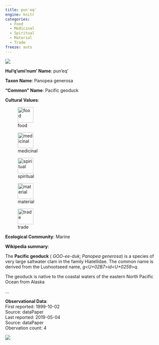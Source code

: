 ```yaml
---
title: pun'eq'
engine: knitr
categories:
  - Food
  - Medicinal
  - Spiritual
  - Material
  - Trade
freeze: auto
---
```

![](https://static.inaturalist.org/photos/41098566/medium.jpg){fig-alt="pun'eq' - Pacific geoduck"}

**Hul'q'umi'num' Name**: pun'eq'

**Taxon Name**: Panopea generosa

**"Common" Name**: Pacific geoduck

**Cultural Values**:  

::: {layout-nrow=1 style="width:60%"}
![food](/files/food.svg){width=50px}

![medicinal](/files/medicinal.svg){width=50px}

![spiritual](/files/spiritual.svg){width=50px}

![material](/files/material.svg){width=50px}

![trade](/files/trade.svg){width=50px}
:::

**Ecological Community**: Marine

**Wikipedia summary**:  
<p class="mw-empty-elt">

</p>
<p>The <b>Pacific geoduck</b> (<span></span> <i title="English pronunciation respelling">GOO-ee-duk</i>; <i>Panopea generosa</i>) is a species of very large saltwater clam in the family Hiatellidae. The common name is derived from the Lushootseed name, <span title="Lushootseed-language text"><i lang="lut">g<U+02B7>id<U+0259>q</i></span>.
</p><p>The geoduck is native to the coastal waters of the eastern North Pacific Ocean from Alaska</p>...

**Observational Data**:   
First reported: 1999-10-02  
Source: dataPaper  
Last reported: 2019-05-04  
Source: dataPaper  
Obervation count: 4

![](community_dist.png)
